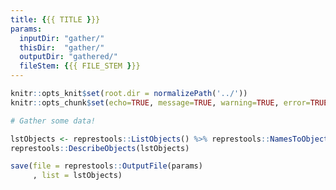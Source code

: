 ```yaml
---
title: {{{ TITLE }}}
params: 
  inputDir: "gather/"
  thisDir:  "gather/"
  outputDir: "gathered/"
  fileStem: {{{ FILE_STEM }}}
---
```


```r
knitr::opts_knit$set(root.dir = normalizePath('../'))
knitr::opts_chunk$set(echo=TRUE, message=TRUE, warning=TRUE, error=TRUE)
```

```r
# Gather some data!
```

```r
lstObjects <- represtools::ListObjects() %>% represtools::NamesToObjects()
represtools::DescribeObjects(lstObjects)
```

```r
save(file = represtools::OutputFile(params)
     , list = lstObjects)
```
